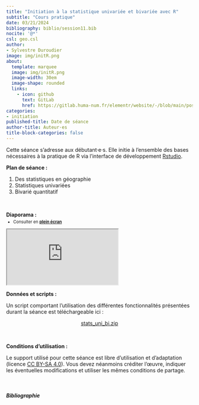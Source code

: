 ```yaml
---
title: "Initiation à la statistique univariée et bivariée avec R"
subtitle: "Cours pratique"
date: 03/21/2024
bibliography: biblio/session11.bib
nocite: '@*'
csl: geo.csl
author: 
- Sylvestre Duroudier
image: img/initR.png
about:
  template: marquee
  image: img/initR.png
  image-width: 30em
  image-shape: rounded
  links:
    - icon: github
      text: GitLab
      href: https://gitlab.huma-num.fr/elementr/website/-/blob/main/posts/seance11_uni_bivarie.qmd
categories: 
- initiation
published-title: Date de séance
author-title: Auteur·es
title-block-categories: false
---
```


Cette séance s'adresse aux débutant·e·s. Elle initie à l'ensemble des bases nécessaires à la pratique de R via l'interface de développement [Rstudio](https://posit.co/download/rstudio-desktop/).

**Plan de séance :**

1.  Des statistiques en géographie
2.  Statistiques univariées
3.  Bivarié quantitatif

\

**Diaporama :**

::: {.nonicremental style="font-size:80%;margin-top:-10px;margin-bottom:10px;"}
-   Consulter en [**plein écran**](support/20240321_ElementR_Duroudier_Univarié%20et%20Bivarié%20quanti.pdf)
:::

::: diapo
<object class="slide" data="support/20240321_ElementR_Duroudier_Univarié et Bivarié quanti.pdf" type="application/pdf">

<iframe src="https://docs.google.com/viewer?url=your_url_to_pdf&amp;embedded=true">

</iframe>

</object>
:::



**Données et scripts :**

Un script comportant l'utilisation des différentes fonctionnalités présentées durant la séance est téléchargeable ici :

<center><a href="https://gitlab.huma-num.fr/elementr/website/-/raw/main/posts/data/stats_uni_bi.zip?inline=false" class="btn btn-success" role="button" aria-disabled="true"><i class="bi bi-cloud-arrow-down"></i> stats_uni_bi.zip</a></center>

\

**Conditions d'utilisation :**

Le support utilisé pour cette séance est libre d'utilisation et d'adaptation (licence [CC BY-SA 4.0](https://creativecommons.org/licenses/by-sa/4.0/deed.fr)). Vous devez néanmoins créditer l'œuvre, indiquer les éventuelles modifications et utiliser les mêmes conditions de partage.

\

##### Bibliographie

::: {#refs}
:::
